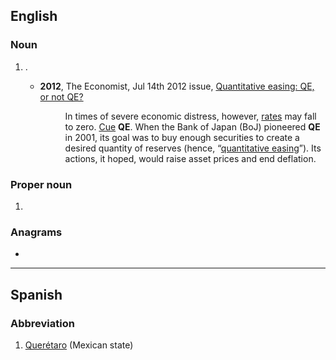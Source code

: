 {{also|q.e.|qe|që}}
==English==

===Noun===
{{en-noun|-}}

# {{lb|en|finance}} {{initialism of|[[quantitative easing|Quantitative easing]]}}.
#* '''2012''', The Economist, Jul 14th 2012 issue, [http://www.economist.com/node/21558596 Quantitative easing: QE, or not QE?]
#*: In times of severe economic distress, however, [[interest rates|rates]] may fall to zero. [[cue|Cue]] '''QE'''. When the Bank of Japan (BoJ) pioneered '''QE''' in 2001, its goal was to buy enough securities to create a desired quantity of reserves (hence, “[[quantitative easing]]”). Its actions, it hoped, would raise asset prices and end deflation.

===Proper noun===
{{en-proper noun}}

# {{lb|en|Canada|informal}} {{alternative form of|QEW|lang=en}}

===Anagrams===
* {{anagrams|en|a=eq|EQ|Eq.|eq}}

----

==Spanish==

===Abbreviation===
{{rfc-header|Abbreviation}}
{{head|es|abbreviation}}

# [[Querétaro]] (Mexican state)